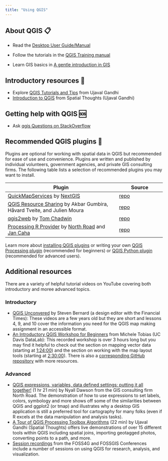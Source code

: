 ```yaml
---
title: "Using QGIS"
---
```


## **About QGIS 📋**

-   Read the [Desktop User Guide/Manual](https://docs.qgis.org/3.22/en/docs/user_manual)

-   Follow the tutorials in the [QGIS Training manual](https://docs.qgis.org/3.22/en/docs/training_manual/)

-   Learn GIS basics in [A gentle introduction in GIS](https://docs.qgis.org/3.22/en/docs/gentle_gis_introduction)

## **Introductory resources 🐣**

-   Explore [QGIS Tutorials and Tips](https://www.qgistutorials.com/en/index.html) from Ujaval Gandhi
-   [Introduction to QGIS](https://spatialthoughts.com/courses/introduction-to-qgis/) from Spatial Thoughts (Ujaval Gandhi)

## **Getting help with QGIS 🆘**

-   Ask [qgis Questions on StackOverflow](https://stackoverflow.com/tags/qgis)

## **Recommended QGIS plugins 🔌**

Plugins are optional for working with spatial data in QGIS but recommended for ease of use and convenience. Plugins are written and published by individual volunteers, government agencies, and private GIS consulting firms. The following table lists a selection of recommended plugins you may want to install.

| **Plugin**                                                                                                                                                             | **Source**                                                         |
|---------------------------------------------------|---------------------|
| [QuickMapServices](https://qms.nextgis.com/) by [NextGIS](https://nextgis.com/)                                                                                        | [repo](https://github.com/nextgis/quickmapservices)                |
| [QGIS Resource Sharing](https://plugins.qgis.org/plugins/qgis_resource_sharing/) by Akbar Gumbira, Håvard Tveite, and Julien Moura                                     | [repo](https://github.com/QGIS-Contribution/QGIS-ResourceSharing/) |
| [qgis2web](https://github.com/tomchadwin/qgis2web) by [Tom Chadwin](https://tom.chadw.in/)                                                                             | [repo](https://github.com/tomchadwin/qgis2web)                     |
| [Processing R Provider](https://north-road.github.io/qgis-processing-r/) by [North Road](https://twitter.com/northroadgeo) and [Jan Caha](https://twitter.com/cahik13) | [repo](https://github.com/north-road/qgis-processing-r)            |

::: callout-tip
Learn more about [installing QGIS plugins](https://docs.qgis.org/3.4/en/docs/training_manual/qgis_plugins/fetching_plugins.html) or writing your own [QGIS Processing plugin](https://www.qgistutorials.com/en/docs/3/building_a_python_plugin.html) (recommended for beginners) or [QGIS Python plugin](https://www.qgistutorials.com/en/docs/3/processing_python_plugin.html) (recommended for advanced users).
:::

## Additional resources

There are a variety of helpful tutorial videos on YouTube covering both introductory and moree advanced topics.

### Introductory

-   [QGIS Unconvered](https://www.youtube.com/playlist?list=PL7HotvlLKHCs9nD1fFUjSOsZrsnctyV2R) by Steven Bernard (a design editor with the Financial Times): These videos are a few years old but they are short and lessons 4, 9, and 10 cover the information you need for the QGIS map making assignment in an accessible format.
-   [An Introductory QGIS Workshop for Beginners](https://youtu.be/-7v5qfJYWxA) from Michele Tobias (UC Davis DataLab): This recorded workshop is over 3 hours long but you may find it helpful to check out the section on mapping vector data (starting at [1:24:00](https://youtu.be/-7v5qfJYWxA?t=5040)) and the section on working with the map layout tools (starting at [2:30:00](https://youtu.be/-7v5qfJYWxA?t=9000)). There is also a [corresponding GitHub repository](https://github.com/ucdavisdatalab/Intro-to-Desktop-GIS-with-QGIS) with more resources.

### Advanced

- [QGIS expressions, variables, data defined settings: putting it all together!](https://youtu.be/h-mpUkwDdOQ) (1 hr 21 min) by Nyall Dawson from the GIS consulting firm North Road. The demonstration of how to use expressions to set labels, colors, symbology and more shows off some of the similarities between QGIS and ggplot2 (or tmap) and illustrates why a desktop GIS application is still a preferred tool for cartography for many folks (even if R excels at the data manipulation and analysis tasks).
-   [A Tour of QGIS Processing Toolbox Algorithms](https://youtu.be/Tkqj3VCxrqI) (22 min) by Ujaval Gandhi (Spatial Thoughts) offers live demonstrations of over 15 different tools within QGIS including spatial joins, importing geotagged photos, converting points to a path, and more.
-   [Session recordings](https://wiki.osgeo.org/wiki/TIB) from the FOSS4G and FOSSGIS Conferences include a number of sessions on using QGIS for research, analysis, and visualization.
